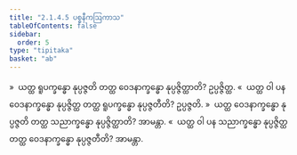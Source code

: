 ```yaml
---
title: "2.1.4.5 ပစ္စနီကဩကာသ"
tableOfContents: false
sidebar:
  order: 5
type: "tipitaka"
basket: "ab"
---
```



<DynamicBreadcrumb />

<Division number="76">

<Paragraph number="574">
»  ယတ္ထ ရူပက္ခန္ဓော နုပ္ပဇ္ဇတိ တတ္ထ ဝေဒနာက္ခန္ဓော နုပ္ပဇ္ဇိတ္ထာတိ? ဥပ္ပဇ္ဇိတ္ထ.
</Paragraph>

<Paragraph number="575">
«  ယတ္ထ ဝါ ပန ဝေဒနာက္ခန္ဓော နုပ္ပဇ္ဇိတ္ထ တတ္ထ ရူပက္ခန္ဓော နုပ္ပဇ္ဇတီတိ? ဥပ္ပဇ္ဇတိ.
</Paragraph>

</Division>
<Division number="77">

<Paragraph number="576">
»  ယတ္ထ ဝေဒနာက္ခန္ဓော နုပ္ပဇ္ဇတိ တတ္ထ သညာက္ခန္ဓော နုပ္ပဇ္ဇိတ္ထာတိ? အာမန္တာ.
</Paragraph>

<Paragraph number="577">
«  ယတ္ထ ဝါ ပန သညာက္ခန္ဓော နုပ္ပဇ္ဇိတ္ထ တတ္ထ ဝေဒနာက္ခန္ဓော နုပ္ပဇ္ဇတီတိ? အာမန္တာ.
</Paragraph>
</Division>